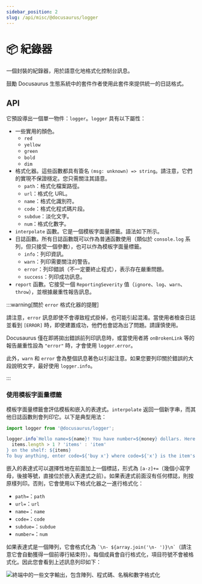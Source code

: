 ```yaml
---
sidebar_position: 2
slug: /api/misc/@docusaurus/logger
---
```


# 📦 紀錄器

一個封裝的紀錄器，用於語意化地格式化控制台訊息。

鼓勵 Docusaurus 生態系統中的套件作者使用此套件來提供統一的日誌格式。

## API

它預設導出一個單一物件：`logger`。`logger` 具有以下屬性：

- 一些實用的顏色。
  - `red`
  - `yellow`
  - `green`
  - `bold`
  - `dim`
- 格式化器。這些函數都具有簽名 `(msg: unknown) => string`。請注意，它們的實現不保證穩定。您只需關注其語意。
  - `path`：格式化檔案路徑。
  - `url`：格式化 URL。
  - `name`：格式化識別符。
  - `code`：格式化程式碼片段。
  - `subdue`：淡化文字。
  - `num`：格式化數字。
- `interpolate` 函數。它是一個模板字面量標籤。語法如下所示。
- 日誌函數。所有日誌函數既可以作為普通函數使用（類似於 `console.log` 系列，但只接受一個參數），也可以作為模板字面量標籤。
  - `info`：列印資訊。
  - `warn`：列印需要關注的警告。
  - `error`：列印錯誤（不一定要終止程式），表示存在嚴重問題。
  - `success`：列印成功訊息。
- `report` 函數。它接受一個 `ReportingSeverity` 值（`ignore`、`log`、`warn`、`throw`），並根據嚴重性報告訊息。

:::warning[關於 `error` 格式化器的提醒]

請注意，`error` 訊息即使不會導致程式掛掉，也可能引起混淆。當使用者檢查日誌並看到 `[ERROR]` 時，即使建置成功，他們也會認為出了問題。請謹慎使用。

Docusaurus 僅在即將拋出錯誤前列印訊息時，或當使用者將 `onBrokenLink` 等的報告嚴重性設為 `"error"` 時，才會使用 `logger.error`。

此外，`warn` 和 `error` 會為整個訊息著色以引起注意。如果您要列印關於錯誤的大段說明文字，最好使用 `logger.info`。

:::

### 使用模板字面量標籤

模板字面量標籤會評估模板和嵌入的表達式。`interpolate` 返回一個新字串，而其他日誌函數則會列印它。以下是典型用法：

```js
import logger from '@docusaurus/logger';

logger.info`Hello name=${name}! You have number=${money} dollars. Here are the ${
  items.length > 1 ? 'items' : 'item'
} on the shelf: ${items}
To buy anything, enter code=${'buy x'} where code=${'x'} is the item's name; to quit, press code=${'Ctrl + C'}.`;
```

嵌入的表達式可以選擇性地在前面加上一個標誌，形式為 `[a-z]+=`（幾個小寫字母，後接等號，直接位於嵌入表達式之前）。如果表達式前面沒有任何標誌，則按原樣列印。否則，它會使用以下格式化器之一進行格式化：

- `path=`：`path`
- `url=`：`url`
- `name=`：`name`
- `code=`：`code`
- `subdue=`：`subdue`
- `number=`：`num`

如果表達式是一個陣列，它會格式化為 `` `\n- ${array.join('\n- ')}\n` ``（請注意它會自動獲得一個前導行結束符）。每個成員會自行格式化，項目符號不會被格式化。因此您會看到上述訊息列印如下：

![終端中的一些文字輸出，包含陣列、程式碼、名稱和數字格式化](./demo.png)